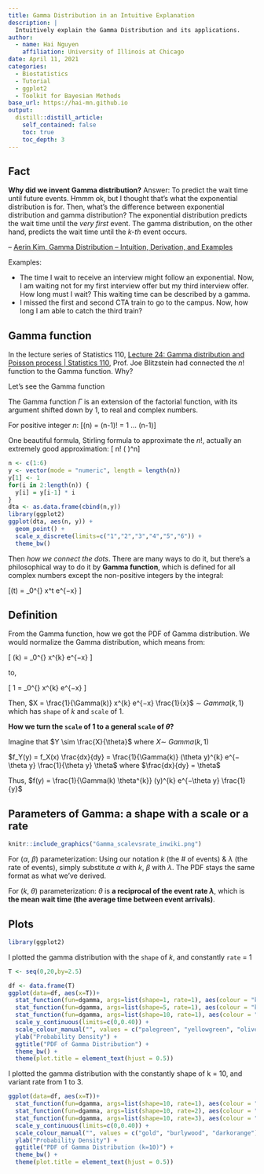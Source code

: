 ```yaml
---
title: Gamma Distribution in an Intuitive Explanation
description: |
  Intuitively explain the Gamma Distribution and its applications.
author:
  - name: Hai Nguyen
    affiliation: University of Illinois at Chicago
date: April 11, 2021
categories:
  - Biostatistics
  - Tutorial
  - ggplot2
  - Toolkit for Bayesian Methods
base_url: https://hai-mn.github.io
output:
  distill::distill_article:
    self_contained: false
    toc: true
    toc_depth: 3
---
```


## Fact

**Why did we invent Gamma distribution?**
Answer: To predict the wait time until future events.
  Hmmm ok, but I thought that’s what the exponential distribution is for.
  Then, what’s the difference between exponential distribution and gamma distribution?
  The exponential distribution predicts the wait time until the *very first* event. The gamma distribution, on the other hand, predicts the wait time until the *k-th* event occurs.

-- [Aerin Kim, Gamma Distribution -- Intuition, Derivation, and Examples](https://towardsdatascience.com/gamma-distribution-intuition-derivation-and-examples-55f407423840)

Examples:  

  -   The time I wait to receive an interview might follow an exponential. Now, I am waiting not for my first interview offer but my third interview offer. How long must I wait? This waiting time can be described by a gamma.   
  -   I missed the first and second CTA train to go to the campus. Now, how long I am able to catch the third train?   
  
## Gamma function

  In the lecture series of Statistics 110, [Lecture 24: Gamma distribution and Poisson process | Statistics 110](https://www.youtube.com/watch?v=Qjeswpm0cWY&t=28s&ab_channel=HarvardUniversity), Prof. Joe Blitzstein had connected the $n!$ function to the Gamma function. Why?

Let's see the Gamma function

  The Gamma function $\Gamma$ is an extension of the factorial function, with its argument shifted down by 1, to real and complex numbers.

For positive integer $n$:
\[\Gamma(n) = (n-1)! = 1 \times 2 \times 3 \times ... \times (n-1)\]

One beautiful formula, Stirling formula to approximate the $n!$, actually an extremely good approximation:
\[ n! \approx \sqrt{2\pi n} \Big( \frac{n}{e}\Big)^n\]


```r
n <- c(1:6)
y <- vector(mode = "numeric", length = length(n))
y[1] <- 1
for(i in 2:length(n)) {
  y[i] = y[i-1] * i
}
dta <- as.data.frame(cbind(n,y))
library(ggplot2)
ggplot(dta, aes(n, y)) + 
  geom_point() +
  scale_x_discrete(limits=c("1","2","3","4","5","6")) +
  theme_bw()
```

  Then _how we connect the dots_. There are many ways to do it, but there's a philosophical way to do it by 
__Gamma function__, which is defined for all complex numbers except the non-positive integers by the integral:

\[\Gamma(t) = \int_0^{\infty} x^t e^{−x} \frac{dx}{x} \]  


## Definition

From the Gamma function, how we got the PDF of Gamma distribution. We would normalize the Gamma distribution, which means from:

\[ \Gamma(k) = \int_0^{\infty} x^{k} e^{−x} \frac{dx}{x} \]

to,  

\[ 1 = \int_0^{\infty} \frac{1}{\Gamma(k)} x^{k} e^{−x} \frac{dx}{x} \]

Then, $X = \frac{1}{\Gamma(k)} x^{k} e^{−x} \frac{1}{x}$ $\sim$ $Gamma(k, 1)$ which has `shape` of $k$ and `scale` of $1$.

__How we turn the `scale` of $1$ to a general `scale` of $\theta$?__

Imagine that $Y \sim \frac{X}{\theta}$ where $X \sim \ Gamma(k,1)$

$f_Y(y) = f_X(x) \frac{dx}{dy} = \frac{1}{\Gamma(k)} (\theta y)^{k} e^{−\theta y} \frac{1}{\theta y} \theta$ where $\frac{dx}{dy} = \theta$

Thus, $f(y) = \frac{1}{\Gamma(k) \theta^{k}} (y)^{k} e^{−\theta y} \frac{1}{y}$

## Parameters of Gamma: a shape with a scale or a rate

```r
knitr::include_graphics("Gamma_scalevsrate_inwiki.png") 
```

For ($\alpha$, $\beta$) parameterization: Using our notation $k$ (the # of events) & $\lambda$ (the rate of events), simply substitute $\alpha$ with $k$, $\beta$ with $\lambda$. The PDF stays the same format as what we’ve derived.    

For ($k$, $\theta$) parameterization: $\theta$ is __a reciprocal of the event rate $\lambda$__, which is __the mean wait time (the average time between event arrivals)__.

## Plots

```r
library(ggplot2)
```

I plotted the gamma distribution with the `shape` of $k$, and constantly `rate` = $1$ 

```r
T <- seq(0,20,by=2.5)

df <- data.frame(T)
ggplot(data=df, aes(x=T))+
  stat_function(fun=dgamma, args=list(shape=1, rate=1), aes(colour = "k= 1")) + 
  stat_function(fun=dgamma, args=list(shape=5, rate=1), aes(colour = "k= 5")) +
  stat_function(fun=dgamma, args=list(shape=10, rate=1), aes(colour = "k=10")) +
  scale_y_continuous(limits=c(0,0.40)) +
  scale_colour_manual("", values = c("palegreen", "yellowgreen", "olivedrab")) + 
  ylab("Probability Density") +
  ggtitle("PDF of Gamma Distribution") + 
  theme_bw() + 
  theme(plot.title = element_text(hjust = 0.5))
```

I plotted the gamma distribution with the constantly shape of k = 10, and variant rate from 1 to 3.

```r
ggplot(data=df, aes(x=T))+
  stat_function(fun=dgamma, args=list(shape=10, rate=1), aes(colour = "r=1")) + 
  stat_function(fun=dgamma, args=list(shape=10, rate=2), aes(colour = "r=2")) +
  stat_function(fun=dgamma, args=list(shape=10, rate=3), aes(colour = "r=3")) +
  scale_y_continuous(limits=c(0,0.40)) +
  scale_colour_manual("", values = c("gold", "burlywood", "darkorange")) + 
  ylab("Probability Density") +
  ggtitle("PDF of Gamma Distribution (k=10)") + 
  theme_bw() + 
  theme(plot.title = element_text(hjust = 0.5))
```

